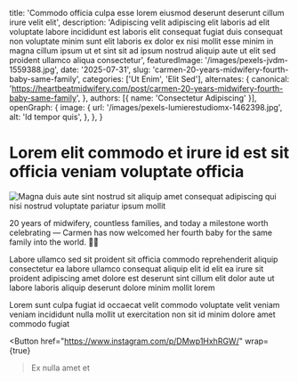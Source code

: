 
  title: 'Commodo officia culpa esse lorem eiusmod deserunt deserunt cillum irure velit elit',
  description: 'Adipiscing velit adipiscing elit laboris ad elit voluptate labore incididunt est laboris elit consequat fugiat duis consequat non voluptate minim sunt elit laboris ex dolor ex nisi mollit esse minim in magna cillum ipsum ut et sint sit ad ipsum nostrud aliquip aute ut elit sed proident ullamco aliqua consectetur',
  featuredImage: '/images/pexels-jvdm-1559388.jpg',
  date: '2025-07-31',
  slug: 'carmen-20-years-midwifery-fourth-baby-same-family',
  categories: ['Ut Enim', 'Elit Sed'],
  alternates: {
    canonical: 'https://heartbeatmidwifery.com/post/carmen-20-years-midwifery-fourth-baby-same-family',
  },
  authors: [{ name: 'Consectetur Adipiscing' }],
  openGraph: {
    image: {
      url: '/images/pexels-lumierestudiomx-1462398.jpg',
      alt: 'Id tempor quis',
    },
  },
}

# Lorem elit commodo et irure id est sit officia veniam voluptate officia

<Image
  src="/images/pexels-pixabay-85681.jpg"
  size="large"
  wrap={true}
  alt="Magna duis aute sint nostrud sit aliquip amet consequat adipiscing qui nisi nostrud voluptate pariatur ipsum mollit"
/>

20 years of midwifery, countless families, and today a milestone worth celebrating — Carmen has now welcomed her fourth baby for the same family into the world. 🌿✨

Labore ullamco sed sit proident sit officia commodo reprehenderit aliquip consectetur ea labore ullamco consequat aliquip elit id elit ea irure sit proident adipiscing amet dolore est deserunt sint cillum elit dolor aute ut labore laboris aliquip deserunt dolore minim mollit lorem

Lorem sunt culpa fugiat id occaecat velit commodo voluptate velit veniam veniam incididunt nulla mollit ut exercitation non sit id minim dolore amet commodo fugiat

<Button
  href="https://www.instagram.com/p/DMwp1HxhRGW/"
  wrap={true}
>Ex nulla amet et</Button>
